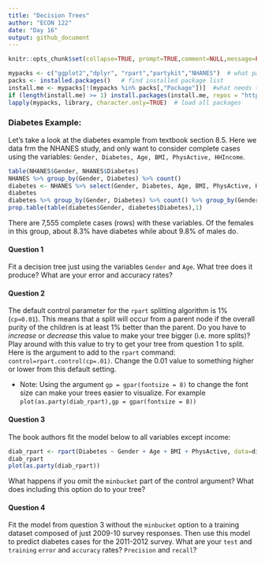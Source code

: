 ```yaml
---
title: "Decision Trees" 
author: "ECON 122"
date: "Day 16"
output: github_document
---
```


```r
knitr::opts_chunk$set(collapse=TRUE, prompt=TRUE,comment=NULL,message=FALSE, include=TRUE, fig.width = 9, fig.height = 4)
```

```r
mypacks <- c("ggplot2","dplyr", "rpart","partykit","NHANES")  # what packages are needed?
packs <- installed.packages()   # find installed package list
install.me <- mypacks[!(mypacks %in% packs[,"Package"])]  #what needs to be installed?
if (length(install.me) >= 1) install.packages(install.me, repos = "http://cran.us.r-project.org")   # install (if needed)
lapply(mypacks, library, character.only=TRUE)  # load all packages
```

### Diabetes Example:
Let's take a look at the diabetes example from textbook section 8.5. Here we data frm the NHANES study, and only want to consider complete cases using the variables: `Gender, Diabetes, Age, BMI, PhysActive, HHIncome`. 
```r
table(NHANES$Gender, NHANES$Diabetes)
NHANES %>% group_by(Gender, Diabetes) %>% count()
diabetes <- NHANES %>% select(Gender, Diabetes, Age, BMI, PhysActive, HHIncome) %>% na.omit()
diabetes
diabetes %>% group_by(Gender, Diabetes) %>% count() %>% group_by(Gender) %>% mutate(propByGender = n/sum(n))
prop.table(table(diabetes$Gender, diabetes$Diabetes),1)
```
There are 7,555 complete cases (rows) with these variables. Of the females in this group, about 8.3% have diabetes while about 9.8% of males do. 

#### Question 1
Fit a decision tree just using the variables `Gender` and `Age`. What tree does it produce? What are your error and accuracy rates?


#### Question 2
The default control parameter for the `rpart` splitting algorithm is 1% (`cp=0.01`). This means that a split will occur from a parent node if the overall purity of the children is at least 1% better than the parent. Do you have to *increase* or *decrease* this value to make your tree bigger (i.e. more splits)? Play around with this value to try to get your tree from question 1 to split. Here is the argument to add to the `rpart` command: `control=rpart.control(cp=.01)`. Change the 0.01 value to something higher or lower from this default setting. 

- Note: Using the argument `gp = gpar(fontsize = 8)` to change the font size can make your trees easier to visualize. For example `plot(as.party(diab_rpart),gp = gpar(fontsize = 8))`



#### Question 3
The book authors fit the model below to all variables except income:

```r
diab_rpart <- rpart(Diabetes ~ Gender + Age + BMI + PhysActive, data=diabetes, control=rpart.control(cp=.005, minbucket = 30))
diab_rpart
plot(as.party(diab_rpart))
```
What happens if you omit the `minbucket` part of the control argument? What does including this option do to your tree?



#### Question 4
Fit the model from question 3 without the `minbucket` option to a training dataset composed of just 2009-10 survey responses. Then use this model to predict diabetes cases for the 2011-2012 survey. What are your `test` and `training` `error` and `accuracy` rates? `Precision` and `recall`?

